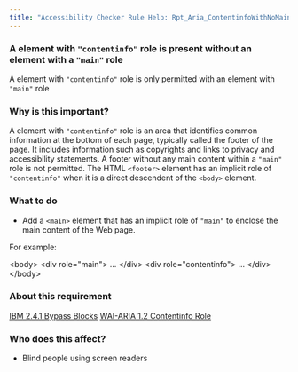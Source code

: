 ```yaml
---
title: "Accessibility Checker Rule Help: Rpt_Aria_ContentinfoWithNoMain_Implicit"
---
```


<div className="toolHelp">
<Row>
<Column colLg={16} colMd={8} colSm={4} className="toolHead">

### A element with `"contentinfo"` role is present without an element with a `"main"` role

<div id="locLevel"></div>

A element with `"contentinfo"` role is only permitted with an element with `"main"` role

</Column>
</Row>
<Row>
<Column colLg={11} colMd={5} colSm={4} className="toolMain">

### Why is this important?

A element with `"contentinfo"` role is an area that identifies common information at the bottom of each page, typically called the footer of the page. It includes information such as copyrights and links to privacy and accessibility statements. A footer without any main content within a `"main"` role is not permitted. The HTML `<footer>` element has an implicit role of `"contentinfo"` when it is a direct descendent of the `<body>` element.

<div id="locSnippet"></div>

### What to do

* Add a `<main>` element that has an implicit role of `"main"` to enclose the main content of the Web page.


For example:

<CodeSnippet type="multi" light={true}>&lt;body&gt;
    &lt;div role="main"&gt;
      ...
    &lt;/div&gt;
    &lt;div role="contentinfo"&gt;
	    ...
    &lt;/div&gt;
&lt;/body&gt;</CodeSnippet>

</Column>
<Column colLg={5} colMd={3} colSm={4} className="toolLeft">

### About this requirement

[IBM 2.4.1 Bypass Blocks](https://www.ibm.com/able/requirements/requirements/#2_4_1)
[WAI-ARIA 1.2 Contentinfo Role](https://www.w3.org/TR/wai-aria-1.2/#contentinfo)

### Who does this affect?

* Blind people using screen readers

</Column>
</Row>
</div>

